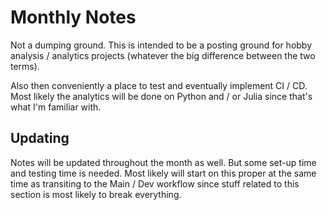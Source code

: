 #   Monthly Notes

Not a dumping ground.
This is intended to be a posting ground for hobby analysis / analytics projects 
(whatever the big difference between the two terms).

Also then conveniently a place to test and eventually implement CI / CD.
Most likely the analytics will be done on Python and / or Julia since that's what I'm familiar with.

##  Updating

Notes will be updated throughout the month as well.
But some set-up time and testing time is needed.
Most likely will start on this proper at the same time as transiting to the Main / Dev workflow
since stuff related to this section is most likely to break everything.